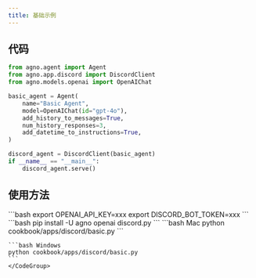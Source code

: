 ```yaml
---
title: 基础示例
---
```


## 代码

```python cookbook/apps/discord/basic.py
from agno.agent import Agent
from agno.app.discord import DiscordClient
from agno.models.openai import OpenAIChat

basic_agent = Agent(
    name="Basic Agent",
    model=OpenAIChat(id="gpt-4o"),
    add_history_to_messages=True,
    num_history_responses=3,
    add_datetime_to_instructions=True,
)

discord_agent = DiscordClient(basic_agent)
if __name__ == "__main__":
    discord_agent.serve()
```

## 使用方法

<Steps>
  <Snippet file="create-venv-step.mdx" />

  <Step title="设置您的 API 密钥">
    ```bash
    export OPENAI_API_KEY=xxx
    export DISCORD_BOT_TOKEN=xxx
    ```
  </Step>

  <Step title="安装库">
    ```bash
    pip install -U agno openai discord.py
    ```
  </Step>

  <Step title="运行 Agent">
    <CodeGroup>
    ```bash Mac
    python cookbook/apps/discord/basic.py
    ```

    ```bash Windows
    python cookbook/apps/discord/basic.py
    ```
    </CodeGroup>
  </Step>
</Steps>